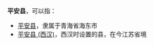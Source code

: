 '''平安县'''，可以指：
*[[平安县|平安县]]，隶属于青海省海东市
*[[平安县_(西汉)|平安县 (西汉)]]，西汉时设置的县，在今江苏省境

{{Disambig|P|Cat=三字中国县名消歧义}}